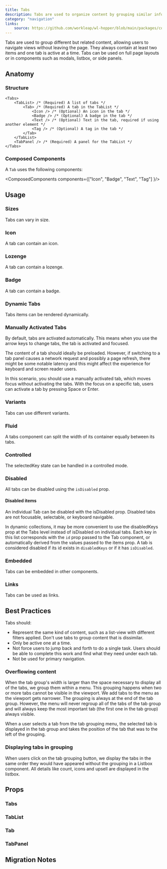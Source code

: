 ```yaml
---
title: Tabs
description: Tabs are used to organize content by grouping similar information on the same page.
category: "navigation"
links:
    source: https://github.com/workleap/wl-hopper/blob/main/packages/components/src/tabs/src/Tabs.tsx
---
```


Tabs are used to group different but related content, allowing users to navigate views without leaving the page.
They always contain at least two items and one tab is active at a time.
Tabs can be used on full page layouts or in components such as modals, listbox, or side panels.

<Example src="tabs/docs/preview" isOpen />

## Anatomy

### Structure

```tsx
<Tabs>
    <TabList> /* (Required) A list of tabs */
        <Tab> /* (Required) A tab in the TabList */
            <Icon /> /* (Optional) An icon in the tab */
            <Badge /> /* (Optional) A badge in the tab */
            <Text /> /* (Optional) Text in the tab, required if using another element */
            <Tag /> /* (Optional) A tag in the tab */
        </Tab>
    </TabList>
    <TabPanel /> /* (Required) A panel for the TabList */
</Tabs>
```

### Composed Components

A `Tab` uses the following components:

<ComposedComponents components={["Icon", "Badge", "Text", "Tag"] }/>

## Usage

### Sizes

Tabs can vary in size.

<Example src="tabs/docs/size" />

### Icon

A tab can contain an icon.

<Example src="tabs/docs/icon" />

### Lozenge

A tab can contain a lozenge.

<Example src="tabs/docs/lozenge" />

### Badge

A tab can contain a badge.

<Example src="tabs/docs/badge" />

### Dynamic Tabs

Tabs items can be rendered dynamically.

<Example src="tabs/docs/dynamic" />

### Manually Activated Tabs

By default, tabs are activated automatically. This means when you use the arrow keys to change tabs, the tab is activated and focused.

<Callout variant="information">
The content of a tab should ideally be preloaded. However, if switching to a tab panel causes a network request and possibly a page refresh, there might be some notable latency and this might affect the experience for keyboard and screen reader users.
</Callout>

In this scenario, you should use a manually activated tab, which moves focus without activating the tabs. With the focus on a specific tab, users can activate a tab by pressing Space or Enter.

<Example src="tabs/docs/manual" />

### Variants

Tabs can use different variants.

<Example src="tabs/docs/variant" />

### Fluid

A tabs component can split the width of its container equally between its tabs.

<Example src="tabs/docs/fluid" />

### Controlled

The selectedKey state can be handled in a controlled mode.

<Example src="tabs/docs/controlled" />

### Disabled

All tabs can be disabled using the `isDisabled` prop.

<Example src="tabs/docs/disabled" />

#### Disabled items

An individual Tab can be disabled with the isDisabled prop. Disabled tabs are not focusable, selectable, or keyboard navigable.

<Example src="tabs/docs/disabledItems" />

In dynamic collections, it may be more convenient to use the disabledKeys prop at the Tabs level instead of isDisabled on individual tabs.
Each key in this list corresponds with the `id` prop passed to the Tab component, or automatically derived from the values passed to the items prop.
A tab is considered disabled if its id exists in `disabledKeys` or if it has `isDisabled`.

<Example src="tabs/docs/disabledKeys" />

### Embedded

Tabs can be embedded in other components.

<Example src="tabs/docs/embedded" />

### Links

Tabs can be used as links.

<Example src="tabs/docs/links" />

## Best Practices

Tabs should:

- Represent the same kind of content, such as a list-view with different filters applied. Don't use tabs to group content that is dissimilar.
- Only be active one at a time.
- Not force users to jump back and forth to do a single task. Users should be able to complete this work and find what they need under each tab.
- Not be used for primary navigation.

### Overflowing content

When the tab group's width is larger than the space necessary to display all of the tabs, we group them within a menu. This grouping happens when two or more tabs cannot be visible in the viewport. We add tabs to the menu as the viewport gets narrower. The grouping is always at the end of the tab group.
However, the menu will never regroup all of the tabs of the tab group and will always keep the most important tab (the first one in the tab group) always visible.

When a user selects a tab from the tab grouping menu, the selected tab is displayed in the tab group and takes the position of the tab that was to the left of the grouping.

### Displaying tabs in grouping

When users click on the tab grouping button, we display the tabs in the same order they would have appeared without the grouping in a Listbox component. All details like count, icons and upsell are displayed in the listbox.

## Props

### Tabs

<PropTable component="Tabs" />

### TabList

<PropTable component="TabList" />

### Tab

<PropTable component="Tab" />

### TabPanel

<PropTable component="TabPanel" />

## Migration Notes

<MigrateGuide src="tabs/docs/migration-notes" />
